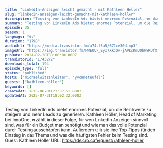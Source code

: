 ```yaml
---
title: "LinkedIn-Anzeigen leicht gemacht - mit Kathleen Höller"
slug: "linkedin-anzeigen-leicht-gemacht-mit-kathleen-holler"
description: "Testing von LinkedIn Ads bietet enormes Potenzial, um die Reichweite zu steigern und mehr Leads zu generieren. Kathleen Höller, Head of Marketing bei InnoOne, erzählt in dieser Folge, für wen LinkedIn Anzeigen sinnvoll sind, was für ein Budget man benötigt und wie man das volle Potenzial durch Testing ausschöpfen kann. Außerdem teilt sie ihre Top-Tipps für den Einstieg in das Thema und was die häufigsten Fehler beim Testing sind. Guest: Kathleen Höller URL: https://de.cro.cafe/guest/kathleen-holler"
summary: "Testing von LinkedIn Ads bietet enormes Potenzial, um die Reichweite zu steigern und mehr Leads zu generieren. Kathleen Höller, Head of Marketing bei InnoOne, erzählt in dieser Folge, für wen LinkedIn Anzeigen sinnvoll sind, was für ein Budget man benötigt und wie man das volle Potenzial durch Testing ausschöpfen kann. Außerdem teilt sie ihre Top-Tipps für den Einstieg in das Thema und was die häufigsten Fehler beim Testing sind. Guest: Kathleen Höller URL: https://de.cro.cafe/guest/kathleen-holler"
episode: 35
season: 1
language: "de"
duration: "1798"
audioUrl: "https://media.transistor.fm/a74bf5a5/672ce30d.mp3"
imageUrl: "https://img.transistor.fm/HWEOUP_EyI7XkdQv-jAVKcKmU0hW5RUfX7uzYOxO9YQ/rs:fill:0:0:1/w:1400/h:1400/q:60/mb:500000/aHR0cHM6Ly9pbWct/dXBsb2FkLXByb2R1/Y3Rpb24udHJhbnNp/c3Rvci5mbS9kNTVi/NGNmYzJkNTAyOGQ4/YzNiZjRlMTEyNmRl/YWZhNi5wbmc.webp"
pubDate: 2024-02-20T08:00:00.000Z
transistorId: "1743272"
downloads_total: 194
episode_type: "full"
status: "published"
hosts: ["michaelwitzenleiter", "yvonneteufel"]
guests: ["kathleen-höller"]
keywords: []
createdAt: 2025-06-04T21:37:51.000Z
updatedAt: 2025-07-31T18:02:32.000Z
---
```


Testing von LinkedIn Ads bietet enormes Potenzial, um die Reichweite zu steigern und mehr Leads zu generieren. Kathleen Höller, Head of Marketing bei InnoOne, erzählt in dieser Folge, für wen LinkedIn Anzeigen sinnvoll sind, was für ein Budget man benötigt und wie man das volle Potenzial durch Testing ausschöpfen kann. Außerdem teilt sie ihre Top-Tipps für den Einstieg in das Thema und was die häufigsten Fehler beim Testing sind. Guest: Kathleen Höller URL: https://de.cro.cafe/guest/kathleen-holler
